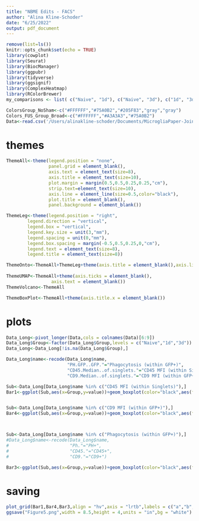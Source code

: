 ```yaml
---
title: "NBME Edits - FACS"
author: "Alina Kline-Schoder"
date: "6/25/2022"
output: pdf_document
---
```


```r
remove(list=ls())
knitr::opts_chunk$set(echo = TRUE)
library(cowplot)
library(Seurat)
library(BiocManager)
library(ggpubr)
library(tidyverse)
library(ggsignif)
library(ComplexHeatmap)
library(RColorBrewer)
my_comparisons <- list( c("Naive", "1d"), c("Naive", "3d"), c("1d", "3d") )

ColorsGroup_NoSham<-c("#FFFFFF","#75A0B2","#205F83","gray","gray")
Colors_FUS_Group_Broad<-c("#FFFFFF","#A3A3A3","#75A0B2")
Data<-read.csv('/Users/alinakline-schoder/Documents/MicrogliaPaper-Joint/Edits/2022_0630/2022_MGValidationFACSResults/More-Table 1.csv')
```



# themes
```r
ThemeAll<-theme(legend.position = "none",
                panel.grid = element_blank(),
                axis.text = element_text(size=8),
                axis.title = element_text(size=10),
                plot.margin = margin(0.5,0.5,0.25,0.25,"cm"),
                strip.text=element_text(size=10),
                axis.line = element_line(size=0.5,color="black"),
                plot.title = element_blank(),
                panel.background = element_blank())

ThemeLeg<-theme(legend.position = "right",
        legend.direction = "vertical",
        legend.box = "vertical",
        legend.key.size = unit(3,"mm"),
        legend.spacing = unit(0,"mm"),
        legend.box.spacing = margin(-0.5,0.5,0.25,0,"cm"),
        legend.text = element_text(size=8),
        legend.title = element_text(size=8))

ThemeOnto<-ThemeAll+ThemeLeg+theme(axis.title = element_blank(),axis.line = element_blank(),panel.background = element_blank())
        
ThemeUMAP<-ThemeAll+theme(axis.ticks = element_blank(),
                 axis.text = element_blank())
ThemeVolcano<-ThemeAll

ThemeBoxPlot<-ThemeAll+theme(axis.title.x = element_blank())
```

# plots
```r
Data_Long<-pivot_longer(Data,cols = colnames(Data)[6:9])
Data_Long$Group<-factor(Data_Long$Group,levels = c("Naive","1d","3d"))
Data_Long<-Data_Long[!is.na(Data_Long$Group),]

Data_Long$name<-recode(Data_Long$name,
                       "PH.GFP..GFP."="Phagocytosis (within GFP+)",
                       "CD45.Median..of.singlets."="CD45 MFI (within Singlets)",
                       "CD9.Median..of.singlets."="CD9 MFI (within GFP+)")

Sub<-Data_Long[Data_Long$name %in% c("CD45 MFI (within Singlets)"),]
Bar1<-ggplot(Sub,aes(x=Group,y=value))+geom_boxplot(color="black",aes(fill=Group))+geom_point (color="black")+scale_fill_manual(values=ColorsGroup_NoSham)+ThemeBoxPlot+ylab("CD45 MFI (within Singlets)") + stat_compare_means(comparisons = my_comparisons,method = "t.test",size=3)


Sub<-Data_Long[Data_Long$name %in% c("CD9 MFI (within GFP+)"),]
Bar4<-ggplot(Sub,aes(x=Group,y=value))+geom_boxplot(color="black",aes(fill=Group))+geom_point(color="black")+scale_fill_manual(values=ColorsGroup_NoSham)+ThemeBoxPlot+ylab("CD9 MFI (within GFP+)") + stat_compare_means(comparisons = my_comparisons,method = "t.test",size=3)



Sub<-Data_Long[Data_Long$name %in% c("Phagocytosis (within GFP+)"),]
#Data_Long$name<-recode(Data_Long$name,
#                       "Ph."="PH+",
#                       "CD45."="CD45+",
#                       "CD9."="CD9+")

Bar3<-ggplot(Sub,aes(x=Group,y=value))+geom_boxplot(color="black",aes(fill=Group))+geom_point(color="black")+scale_fill_manual(values=ColorsGroup_NoSham)+ThemeBoxPlot+ylab("PhRodo positive (%)") + stat_compare_means(comparisons = my_comparisons,method = "t.test",size=3)
```

# saving
```r
plot_grid(Bar1,Bar4,Bar3,align = "hv",axis = "lrtb",labels = c("a","b","c"),nrow=1)
ggsave("Figure5.png",width = 8.5,height = 4,units = "in",bg = "white")
```

